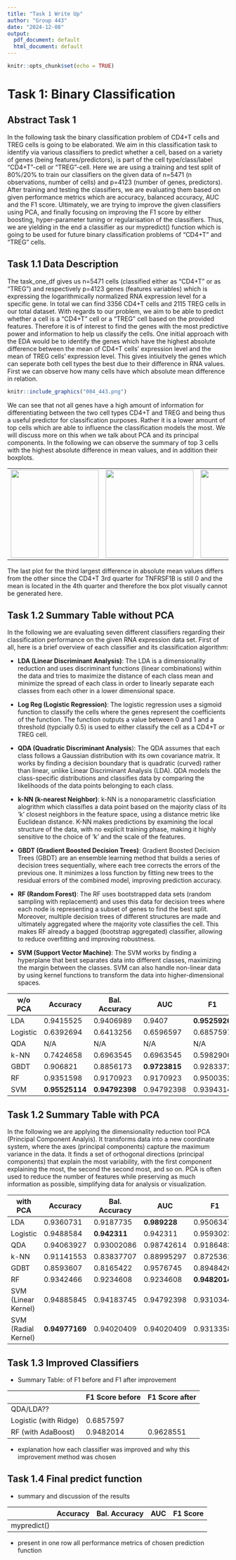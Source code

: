 ```yaml
---
title: "Task 1 Write Up"
author: "Group 443"
date: "2024-12-08"
output:
  pdf_document: default
  html_document: default
---
```


```r
knitr::opts_chunk$set(echo = TRUE)
```

# Task 1: Binary Classification

## Abstract Task 1

In the following task the binary classification problem of CD4+T cells and TREG cells is going to be elaborated. We aim in this classification task to identify via various classifiers to predict whether a cell, based on a variety of genes (being features/predictors), is part of the cell type/class/label "CD4+T"-cell or "TREG"-cell. Here we are using a training and test split of 80%/20% to train our classifiers on the given data of n=5471 (n observations, number of cells) and p=4123 (number of genes, predictors). After training and testing the classifiers, we are evaluating them based on given performance metrics which are accuracy, balanced accuracy, AUC and the F1 score. Ultimately, we are trying to improve the given classifiers using PCA, and finally focusing on improving the F1 score by either boosting, hyper-parameter tuning or regularisation of the classifiers. Thus, we are yielding in the end a classifier as our mypredict() function which is going to be used for future binary classification problems of "CD4+T" and "TREG" cells.

## Task 1.1 Data Description

The task_one_df gives us n=5471 cells (classified either as "CD4+T" or as "TREG") and respectively p=4123 genes (features variables) which is expressing the logarithmically normalized RNA expression level for a specific gene. In total we can find 3356 CD4+T cells and 2115 TREG cells in our total dataset. With regards to our problem, we aim to be able to predict whether a cell is a "CD4+T" cell or a "TREG" cell based on the provided features. Therefore it is of interest to find the genes with the most predictive power and information to help us classify the cells. One initial approach with the EDA would be to identify the genes which have the highest absolute difference between the mean of CD4+T cells' expression level and the mean of TREG cells' expression level. This gives intiuitvely the genes which can seperate both cell types the best due to their difference in RNA values. First we can observe how many cells have which absolute mean difference in relation.

```r
knitr::include_graphics("004_443.png")
```

We can see that not all genes have a high amount of information for differentiating between the two cell types CD4+T and TREG and being thus a useful predictor for classification purposes. Rather it is a lower amount of top cells which are able to influence the classification models the most. We will discuss more on this when we talk about PCA and its principal components. In the following we can observe the summary of top 3 cells with the highest absolute difference in mean values, and in addition their boxplots.

|  |  |  |
|------------------------|------------------------|-----------------------|
| ![](images/001_443-01.png){width="200"} | ![](images/002_443-01.png){width="200"} | ![](images/003_443.png){width="200"} |

The last plot for the third largest difference in absolute mean values differs from the other since the CD4+T 3rd quarter for TNFRSF1B is still 0 and the mean is located in the 4th quarter and therefore the box plot visually cannot be generated here.

## Task 1.2 Summary Table without PCA

In the following we are evaluating seven different classifiers regarding their classification performance on the given RNA expression data set. First of all, here is a brief overview of each classifier and its classification algorithm:

-   **LDA (Linear Discriminant Analysis)**: The LDA is a dimensionality reduction and uses discriminant functions (linear combinations) within the data and tries to maximize the distance of each class mean and minimize the spread of each class in order to linearly separate each classes from each other in a lower dimensional space.

-   **Log Reg (Logistic Regression)**: The logistic regression uses a sigmoid function to classify the cells where the genes represent the coefficients of the function. The function outputs a value between 0 and 1 and a threshold (typcially 0.5) is used to either classify the cell as a CD4+T or TREG cell.

-   **QDA (Quadratic Discriminant Analysis**): The QDA assumes that each class follows a Gaussian distribution with its own covariance matrix. It works by finding a decision boundary that is quadratic (curved) rather than linear, unlike Linear Discriminant Analysis (LDA). QDA models the class-specific distributions and classifies data by comparing the likelihoods of the data points belonging to each class.

-   **k-NN (k-nearest Neighbor)**: k-NN is a nonoparametric classficiation alogrithm which classifies a data point based on the majority class of its 'k' closest neighbors in the feature space, using a distance metric like Euclidean distance. K-NN makes predictions by examining the local structure of the data, with no explicit training phase, making it highly sensitive to the choice of 'k' and the scale of the features.

-   **GBDT (Gradient Boosted Decision Trees)**: Gradient Boosted Decision Trees (GBDT) are an ensemble learning method that builds a series of decision trees sequentially, where each tree corrects the errors of the previous one. It minimizes a loss function by fitting new trees to the residual errors of the combined model, improving prediction accuracy.

-   **RF (Random Forest)**: The RF uses bootstrapped data sets (random sampling with replacement) and uses this data for decision trees where each node is representing a subset of genes to find the best split. Moreover, multiple decision trees of different structures are made and ultimately aggregated where the majority vote classifies the cell. This makes RF already a bagged (bootstrap aggregated) classifier, allowing to reduce overfitting and improving robustness.

-   **SVM (Support Vector Machine)**: The SVM works by finding a hyperplane that best separates data into different classes, maximizing the margin between the classes. SVM can also handle non-linear data by using kernel functions to transform the data into higher-dimensional spaces.

| w/o PCA  | Accuracy       | Bal. Accuracy  | AUC           | F1            |
|----------|----------------|----------------|---------------|---------------|
| LDA      | 0.9415525      | 0.9406989      | 0.9407        | **0.9525926** |
| Logistic | 0.6392694      | 0.6413256      | 0.6596597     | 0.6857597     |
| QDA      | N/A            | N/A            | N/A           | N/A           |
| k-NN     | 0.7424658      | 0.6963545      | 0.6963545     | 0.5982906     |
| GBDT     | 0.906821       | 0.8856173      | **0.9723815** | 0.9283372     |
| RF       | 0.9351598      | 0.9170923      | 0.9170923     | 0.9500352     |
| SVM      | **0.95525114** | **0.94792398** | 0.94792398    | 0.9394314     |

## Task 1.2 Summary Table with PCA

In the following we are applying the dimensionality reduction tool PCA (Principal Component Analyis). It transforms data into a new coordinate system, where the axes (principal components) capture the maximum variance in the data. It finds a set of orthogonal directions (principal components) that explain the most variability, with the first component explaining the most, the second the second most, and so on. PCA is often used to reduce the number of features while preserving as much information as possible, simplifying data for analysis or visualization.

| with PCA            | Accuracy       | Bal. Accuracy | AUC          | F1            |
|--------------|--------------|--------------|--------------|--------------|
| LDA                 | 0.9360731      | 0.9187735     | **0.989228** | 0.9506347     |
| Logistic            | 0.9488584      | **0.942311**  | 0.942311     | 0.9593023     |
| QDA                 | 0.94063927     | 0.93002086    | 0.98742614   | 0.91864831    |
| k-NN                | 0.91141553     | 0.83837707    | 0.88995297   | 0.87253614    |
| GDBT                | 0.8593607      | 0.8165422     | 0.9576745    | 0.8948426     |
| RF                  | 0.9342466      | 0.9234608     | 0.9234608    | **0.9482014** |
| SVM (Linear Kernel) | 0.94885845     | 0.94183745    | 0.94792398   | 0.93103448    |
| SVM (Radial Kernel) | **0.94977169** | 0.94020409    | 0.94020409   | 0.93133583    |

## Task 1.3 Improved Classifiers

-   Summary Table: of F1 before and F1 after improvement

|                       | F1 Score before | F1 Score after |
|-----------------------|-----------------|----------------|
| QDA/LDA??             |                 |                |
| Logistic (with Ridge) | 0.6857597       |                |
| RF (with AdaBoost)    | 0.9482014       | 0.9628551      |

-   explanation how each classifier was improved and why this improvement method was chosen

## Task 1.4 Final predict function

-   summary and discussion of the results

|             | Accuracy | Bal. Accuracy | AUC | F1 Score |
|-------------|----------|---------------|-----|----------|
| mypredict() |          |               |     |          |

-   present in one row all performance metrics of chosen prediction function
